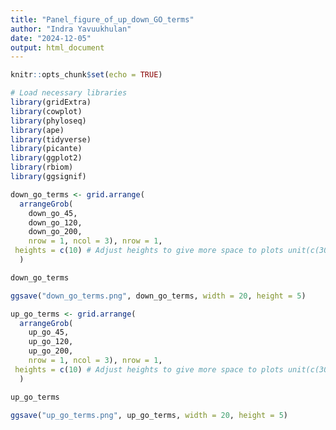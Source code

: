 ```yaml
---
title: "Panel_figure_of_up_down_GO_terms"
author: "Indra Yavuukhulan"
date: "2024-12-05"
output: html_document
---
```


```r
knitr::opts_chunk$set(echo = TRUE)
```


```r
# Load necessary libraries
library(gridExtra)
library(cowplot)
library(phyloseq)
library(ape)
library(tidyverse)
library(picante)
library(ggplot2)
library(rbiom)
library(ggsignif)
```


```r
down_go_terms <- grid.arrange(
  arrangeGrob(
    down_go_45, 
    down_go_120, 
    down_go_200,
    nrow = 1, ncol = 3), nrow = 1,
 heights = c(10) # Adjust heights to give more space to plots unit(c(30), "cm")
  )

down_go_terms
```

```r
ggsave("down_go_terms.png", down_go_terms, width = 20, height = 5)

```

```r
up_go_terms <- grid.arrange(
  arrangeGrob(
    up_go_45, 
    up_go_120, 
    up_go_200,
    nrow = 1, ncol = 3), nrow = 1,
 heights = c(10) # Adjust heights to give more space to plots unit(c(30), "cm")
  )

up_go_terms
```

```r
ggsave("up_go_terms.png", up_go_terms, width = 20, height = 5)

```

